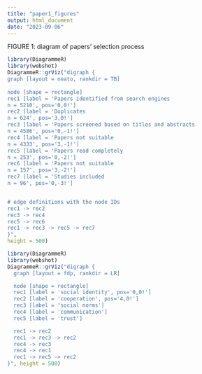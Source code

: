```yaml
---
title: "paper1_figures"
output: html_document
date: "2023-09-06"
---
```


FIGURE 1: diagram of papers' selection process
``` r
library(DiagrammeR)
library(webshot)
DiagrammeR::grViz("digraph {
graph [layout = neato, rankdir = TB]
 
node [shape = rectangle]        
rec1 [label = 'Papers identified from search engines
n = 5210', pos='0,0!']
rec2 [label = 'Duplicates
n = 624', pos='3,0!']
rec3 [label = 'Papers screened based on titles and abstracts
n = 4586', pos='0,-1!']
rec4 [label = 'Papers not suitable
n = 4333', pos='3,-1!']
rec5 [label = 'Papers read completely
n = 253', pos='0,-2!']
rec6 [label = 'Papers not suitable
n = 157', pos='3,-2!']
rec7 [label = 'Studies included
n = 96', pos='0,-3!']


# edge definitions with the node IDs
rec1 -> rec2
rec3 -> rec4
rec5 -> rec6
rec1 -> rec3 -> rec5 -> rec7
}",
height = 500)
```

``` r
library(DiagrammeR)
library(webshot)
DiagrammeR::grViz("digraph {
  graph [layout = fdp, rankdir = LR]

  node [shape = rectangle]
  rec1 [label = 'social identity', pos='0,0!']
  rec2 [label = 'cooperation', pos='4,0!']
  rec3 [label = 'social norms']
  rec4 [label = 'communication']
  rec5 [label = 'trust']

  rec1 -> rec2
  rec1 -> rec3 -> rec2
  rec4 -> rec3
  rec4 -> rec1
  rec1 -> rec5 -> rec2
}", height = 500)
```